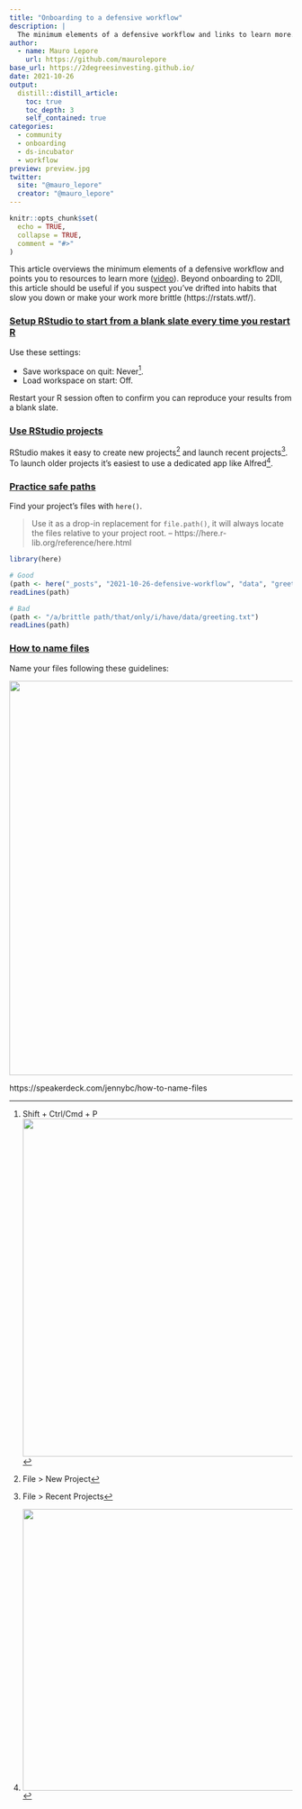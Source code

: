 ```yaml
---
title: "Onboarding to a defensive workflow"
description: |
  The minimum elements of a defensive workflow and links to learn more.
author:
  - name: Mauro Lepore
    url: https://github.com/maurolepore
base_url: https://2degreesinvesting.github.io/
date: 2021-10-26
output: 
  distill::distill_article:
    toc: true
    toc_depth: 3
    self_contained: true
categories:
  - community
  - onboarding
  - ds-incubator
  - workflow
preview: preview.jpg
twitter:
  site: "@mauro_lepore"
  creator: "@mauro_lepore"
---
```


```r
knitr::opts_chunk$set(
  echo = TRUE,
  collapse = TRUE,
  comment = "#>"
)
```

This article overviews the minimum elements of a defensive workflow and points
you to resources to learn more ([video](https://youtu.be/YlBnarQNRR8)). Beyond
onboarding to 2DII, this article should be useful if you suspect you've drifted
into habits that slow you down or make your work more brittle
(https://rstats.wtf/).

### [Setup RStudio to start from a blank slate every time you restart R](https://rstats.wtf/save-source.html)

Use these settings:

* Save workspace on quit: Never[^1].
* Load workspace on start: Off.

[^1]: Shift + Ctrl/Cmd + P
<img src=https://i.imgur.com/s1syyku.png width = 600>

Restart your R session often to confirm you can reproduce your results from a
blank slate.

### [Use RStudio projects](https://rstats.wtf/project-oriented-workflow.html#rstudio-projects)

RStudio makes it easy to create new projects[^2] and launch recent projects[^3].
To launch older projects it's easiest to use a dedicated app like Alfred[^4].

[^2]: File > New Project
[^3]: File > Recent Projects
[^4]: <img src=https://i.imgur.com/2TwTbpy.png width=500>

### [Practice safe paths](https://rstats.wtf/safe-paths.html)

Find your project's files with `here()`.

> Use it as a drop-in replacement for `file.path()`, it will always locate the
files relative to your project root.
-- https://here.r-lib.org/reference/here.html

```r
library(here)

# Good
(path <- here("_posts", "2021-10-26-defensive-workflow", "data", "greeting.txt"))
readLines(path)

# Bad
(path <- "/a/brittle path/that/only/i/have/data/greeting.txt")
readLines(path)
```

### [How to name files](https://rstats.wtf/how-to-name-files.html)

Name your files following these guidelines:

<img src=https://i.imgur.com/Lo7JFxc.png width=700>

https://speakerdeck.com/jennybc/how-to-name-files
